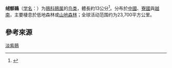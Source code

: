 {{Speciesbox
| name = 淡紫鳾
| status = NT 
| status_system = iucn3.1
| status_ref = <ref>{{IUCN|id=22711219 |title='''Sitta solangiae''' |assessors=[[BirdLife_International|BirdLife International]] |version=2013.2 |year=2012 |accessdate=5 May 2012
}}</ref>
| trend = down
| image = SittaSolangiae.svg
| genus = Sitta
| species = solangiae
| authority = （[[Jean_Théodore_Delacour|Delacour]] & [[Pierre_Jabouille|Jabouille]], 1930）
| synonyms = 
* ''Calositta solangiae'' <br><small>Delacour & Jabouille, 1930</small>
}}

'''绒额鳾'''（[[学名|学名]]：{{lang|la|''Sitta solangiae''}}）为[[鳾科|鳾科]][[鳾属|鳾属]]的[[鸟类|鸟类]]，體長約13公分<ref>{{cite book | author = 約翰∙馬敬能, 卡倫∙菲利普斯, 何芬奇著 | title = 中國鳥類野外手冊（A Field Guide to the Birds of China） | publisher = 湖南教育出版社 | isbn = 7-5355-3224-1 | page = pp.320, pl.86（840）|date=2000年6月}}</ref>。分布於[[中國|中國]]、[[寮國|寮國]]與[[越南|越南]]，主要棲息於低地森林或[[山地生態|山地森林]]；全球活动范围约为23,700平方公里。

== 參考來源 ==
{{reflist}}
{{Taxonbar|from=Q944579}}

[[Category:鳾属|淡紫鳾]]


{{雀形目小作品}}